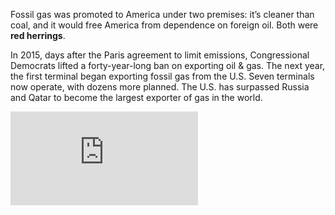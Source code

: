 Fossil gas was promoted to America under two premises: it’s cleaner than coal, and it would free America from dependence on foreign oil. Both were **red herrings**.

In 2015, days after the Paris agreement to limit emissions, Congressional Democrats lifted a forty-year-long ban on exporting oil & gas. The next year, the first terminal began exporting fossil gas from the U.S. Seven terminals now operate, with dozens more planned. The U.S. has surpassed Russia and Qatar to become the largest exporter of gas in the world.

<iframe
  title="The meteoric rise of U.S. LNG exports"
  aria-label="Interactive line chart"
  id="datawrapper-chart-b8TrF"
  src="https://datawrapper.dwcdn.net/b8TrF/1/"
  scrolling="no"
  frameBorder="0"
  width={761}
  height={620}
  className="invert mt-8 mb-16"
/>

What’s the process of exporting gas? After the gas is fracked, it enters pipelines crisscrossing the country; some leaks out during that process. It’s then loaded onto huge tanker ships at **export terminals**, which burn yet more fossil fuels to transport the fuel.

{/* The first large-scale L.N.G. exports began in 2016; Vladimir Putin provided a rationale for backing increased exports when he launched his attack on Ukraine in 2022 and turned down the gas tap for Europe. The U.S. and others met the challenge, exporting fifty-six billion cubic metres to the European Union last year; the Biden Administration has promised another fifty billion this winter. Projects like C.P.2, though, won’t be done for at least three years, by which time the geopolitical reasoning will presumably have faded, but the infrastructure will linger for decades. The U.S. has now surpassed Russia and Qatar to become the single largest exporter of L.N.G. in the world. */}
